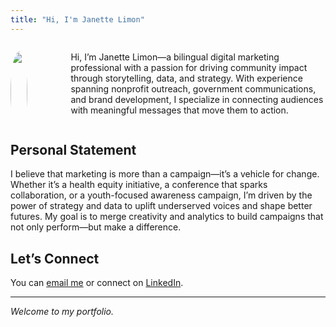 ```yaml
---
title: "Hi, I'm Janette Limon"
---
```


::: {.columns}
::: {.column width="30%"}
![](images/headshot.jpg){width="100%" style="border-radius: 50%;"}
:::

::: {.column width="70%" style="padding-left: 3rem;"}
Hi, I’m Janette Limon—a bilingual digital marketing professional with a passion for driving community impact through storytelling, data, and strategy. With experience spanning nonprofit outreach, government communications, and brand development, I specialize in connecting audiences with meaningful messages that move them to action.
:::
:::


## Personal Statement

I believe that marketing is more than a campaign—it’s a vehicle for change. Whether it’s a health equity initiative, a conference that sparks collaboration, or a youth-focused awareness campaign, I’m driven by the power of strategy and data to uplift underserved voices and shape better futures. My goal is to merge creativity and analytics to build campaigns that not only perform—but make a difference.

## Let's Connect

You can [email me](mailto:janette.limon@gmail.com) or connect on [LinkedIn](https://www.linkedin.com/in/janettelimon993).

------------------------------------------------------------------------

*Welcome to my portfolio.*
